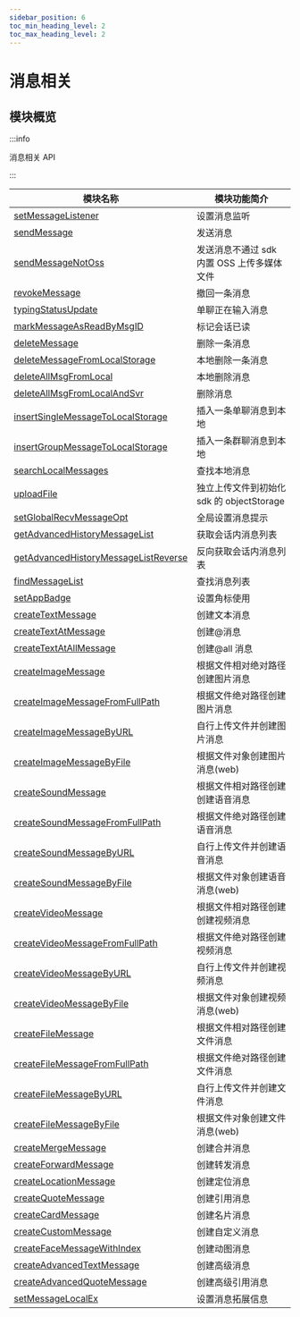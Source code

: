 ```yaml
---
sidebar_position: 6
toc_min_heading_level: 2
toc_max_heading_level: 2
---
```


# 消息相关

## 模块概览

:::info

消息相关 API

:::

| 模块名称                                                                                               | 模块功能简介                               |
| ------------------------------------------------------------------------------------------------------ | ------------------------------------------ |
| [setMessageListener](docs/sdks/api/message/setMessageListener.mdx)                                     | 设置消息监听                               |
| [sendMessage](docs/sdks/api/message/sendMessage.mdx)                                                   | 发送消息                                   |
| [sendMessageNotOss](docs/sdks/api/message/sendMessageNotOss.mdx)                                       | 发送消息不通过 sdk 内置 OSS 上传多媒体文件 |
| [revokeMessage](docs/sdks/api/message/revokeMessage.mdx)                                               | 撤回一条消息                               |
| [typingStatusUpdate](docs/sdks/api/message/typingStatusUpdate.mdx)                                     | 单聊正在输入消息                           |
| [markMessageAsReadByMsgID](docs/sdks/api/message/markMessageAsReadByMsgID.mdx)                         | 标记会话已读                               |
| [deleteMessage](docs/sdks/api/message/deleteMessage.mdx)                                               | 删除一条消息                               |
| [deleteMessageFromLocalStorage](docs/sdks/api/message/deleteMessageFromLocalStorage.mdx)               | 本地删除一条消息                           |
| [deleteAllMsgFromLocal](docs/sdks/api/message/deleteAllMsgFromLocal.mdx)                               | 本地删除消息                               |
| [deleteAllMsgFromLocalAndSvr](docs/sdks/api/message/deleteAllMsgFromLocalAndSvr.mdx)                   | 删除消息                                   |
| [insertSingleMessageToLocalStorage](docs/sdks/api/message/insertSingleMessageToLocalStorage.mdx)       | 插入一条单聊消息到本地                     |
| [insertGroupMessageToLocalStorage](docs/sdks/api/message/insertGroupMessageToLocalStorage.mdx)         | 插入一条群聊消息到本地                     |
| [searchLocalMessages](docs/sdks/api/message/searchLocalMessages.mdx)                                   | 查找本地消息                               |
| [uploadFile](docs/sdks/api/message/uploadFile.mdx)                                                     | 独立上传文件到初始化 sdk 的 objectStorage  |
| [setGlobalRecvMessageOpt](docs/sdks/api/message/setGlobalRecvMessageOpt.mdx)                           | 全局设置消息提示                           |
| [getAdvancedHistoryMessageList](docs/sdks/api/message/getAdvancedHistoryMessageList.mdx)               | 获取会话内消息列表                         |
| [getAdvancedHistoryMessageListReverse](docs/sdks/api/message/getAdvancedHistoryMessageListReverse.mdx) | 反向获取会话内消息列表                     |
| [findMessageList](docs/sdks/api/message/findMessageList.mdx)                                           | 查找消息列表                               |
| [setAppBadge](docs/sdks/api/message/setAppBadge.mdx)                                                   | 设置角标使用                               |
| [createTextMessage](docs/sdks/api/message/createTextMessage.mdx)                                       | 创建文本消息                               |
| [createTextAtMessage](docs/sdks/api/message/createTextAtMessage.mdx)                                   | 创建@消息                                  |
| [createTextAtAllMessage](docs/sdks/api/message/createTextAtAllMessage.mdx)                             | 创建@all 消息                              |
| [createImageMessage](docs/sdks/api/message/createImageMessage.mdx)                                     | 根据文件相对绝对路径创建图片消息           |
| [createImageMessageFromFullPath](docs/sdks/api/message/createImageMessageFromFullPath.mdx)             | 根据文件绝对路径创建图片消息               |
| [createImageMessageByURL](docs/sdks/api/message/createImageMessageByURL.mdx)                           | 自行上传文件并创建图片消息                 |
| [createImageMessageByFile](docs/sdks/api/message/createImageMessageByFile.mdx)                         | 根据文件对象创建图片消息(web)              |
| [createSoundMessage](docs/sdks/api/message/createSoundMessage.mdx)                                     | 根据文件相对路径创建创建语音消息           |
| [createSoundMessageFromFullPath](docs/sdks/api/message/createSoundMessageFromFullPath.mdx)             | 根据文件绝对路径创建语音消息               |
| [createSoundMessageByURL](docs/sdks/api/message/createSoundMessageByURL.mdx)                           | 自行上传文件并创建语音消息                 |
| [createSoundMessageByFile](docs/sdks/api/message/createSoundMessageByFile.mdx)                         | 根据文件对象创建语音消息(web)              |
| [createVideoMessage](docs/sdks/api/message/createVideoMessage.mdx)                                     | 根据文件相对路径创建创建视频消息           |
| [createVideoMessageFromFullPath](docs/sdks/api/message/createVideoMessageFromFullPath.mdx)             | 根据文件绝对路径创建视频消息               |
| [createVideoMessageByURL](docs/sdks/api/message/createVideoMessageByURL.mdx)                           | 自行上传文件并创建视频消息                 |
| [createVideoMessageByFile](docs/sdks/api/message/createVideoMessageByFile.mdx)                         | 根据文件对象创建视频消息(web)              |
| [createFileMessage](docs/sdks/api/message/createFileMessage.mdx)                                       | 根据文件相对路径创建文件消息               |
| [createFileMessageFromFullPath](docs/sdks/api/message/createFileMessageFromFullPath.mdx)               | 根据文件绝对路径创建文件消息               |
| [createFileMessageByURL](docs/sdks/api/message/createFileMessageByURL.mdx)                             | 自行上传文件并创建文件消息                 |
| [createFileMessageByFile](docs/sdks/api/message/createFileMessageByFile.mdx)                           | 根据文件对象创建文件消息(web)              |
| [createMergeMessage](docs/sdks/api/message/createMergeMessage.mdx)                                     | 创建合并消息                               |
| [createForwardMessage](docs/sdks/api/message/createForwardMessage.mdx)                                 | 创建转发消息                               |
| [createLocationMessage](docs/sdks/api/message/createLocationMessage.mdx)                               | 创建定位消息                               |
| [createQuoteMessage](docs/sdks/api/message/createQuoteMessage.mdx)                                     | 创建引用消息                               |
| [createCardMessage](docs/sdks/api/message/createCardMessage.mdx)                                       | 创建名片消息                               |
| [createCustomMessage](docs/sdks/api/message/createCustomMessage.mdx)                                   | 创建自定义消息                             |
| [createFaceMessageWithIndex](docs/sdks/api/message/createFaceMessageWithIndex.mdx)                     | 创建动图消息                               |
| [createAdvancedTextMessage](docs/sdks/api/message/createAdvancedTextMessage.mdx)                       | 创建高级消息                               |
| [createAdvancedQuoteMessage](docs/sdks/api/message/createAdvancedQuoteMessage.mdx)                     | 创建高级引用消息                           |
| [setMessageLocalEx](docs/sdks/api/message/setMessageLocalEx.mdx)                                       | 设置消息拓展信息                           |
